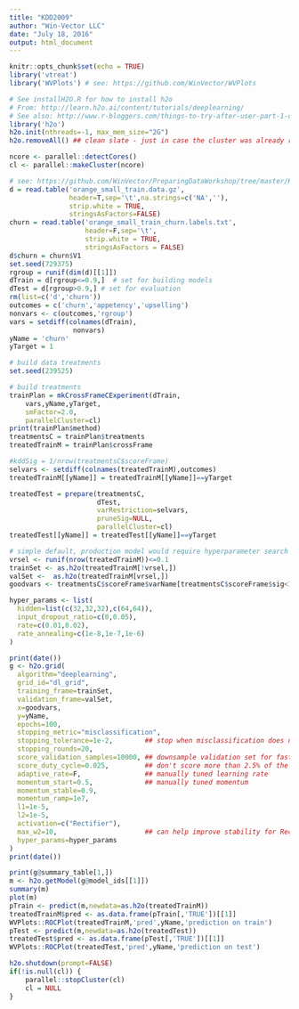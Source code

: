 ```yaml
---
title: "KDD2009"
author: "Win-Vector LLC"
date: "July 18, 2016"
output: html_document
---
```


```r
knitr::opts_chunk$set(echo = TRUE)
library('vtreat')
library('WVPlots') # see: https://github.com/WinVector/WVPlots
```

```r
# See installH2O.R for how to install h2o
# From: http://learn.h2o.ai/content/tutorials/deeplearning/
# See also: http://www.r-bloggers.com/things-to-try-after-user-part-1-deep-learning-with-h2o/
library('h2o')
h2o.init(nthreads=-1, max_mem_size="2G")
h2o.removeAll() ## clean slate - just in case the cluster was already running

ncore <- parallel::detectCores()
cl <- parallel::makeCluster(ncore)
```

```r
# see: https://github.com/WinVector/PreparingDataWorkshop/tree/master/KDD2009
d = read.table('orange_small_train.data.gz',
               header=T,sep='\t',na.strings=c('NA',''), 
               strip.white = TRUE,
               stringsAsFactors=FALSE)
churn = read.table('orange_small_train_churn.labels.txt',
                   header=F,sep='\t',
                   strip.white = TRUE,
                   stringsAsFactors = FALSE)
d$churn = churn$V1
set.seed(729375)
rgroup = runif(dim(d)[[1]])
dTrain = d[rgroup<=0.9,]  # set for building models
dTest = d[rgroup>0.9,] # set for evaluation
rm(list=c('d','churn'))
outcomes = c('churn','appetency','upselling')
nonvars <- c(outcomes,'rgroup')
vars = setdiff(colnames(dTrain),
                nonvars)
yName = 'churn'
yTarget = 1
```

```r
# build data treatments
set.seed(239525)

# build treatments 
trainPlan = mkCrossFrameCExperiment(dTrain,
    vars,yName,yTarget,
    smFactor=2.0, 
    parallelCluster=cl)
print(trainPlan$method)
treatmentsC = trainPlan$treatments
treatedTrainM = trainPlan$crossFrame

#kddSig = 1/nrow(treatmentsC$scoreFrame)
selvars <- setdiff(colnames(treatedTrainM),outcomes)
treatedTrainM[[yName]] = treatedTrainM[[yName]]==yTarget

treatedTest = prepare(treatmentsC,
                      dTest,
                      varRestriction=selvars,
                      pruneSig=NULL, 
                      parallelCluster=cl)
treatedTest[[yName]] = treatedTest[[yName]]==yTarget
```


```r
# simple default, production model would require hyperparameter search
vrsel <- runif(nrow(treatedTrainM))<=0.1
trainSet <- as.h2o(treatedTrainM[!vrsel,])
valSet <-  as.h2o(treatedTrainM[vrsel,])
goodvars <- treatmentsC$scoreFrame$varName[treatmentsC$scoreFrame$sig<1/nrow(treatmentsC$scoreFrame)]

hyper_params <- list(
  hidden=list(c(32,32,32),c(64,64)),
  input_dropout_ratio=c(0,0.05),
  rate=c(0.01,0.02),
  rate_annealing=c(1e-8,1e-7,1e-6)
)

print(date())
g <- h2o.grid(
  algorithm="deeplearning",
  grid_id="dl_grid", 
  training_frame=trainSet, 
  validation_frame=valSet,
  x=goodvars,
  y=yName,
  epochs=100,
  stopping_metric="misclassification",
  stopping_tolerance=1e-2,        ## stop when misclassification does not improve by >=1% for 2 scoring events
  stopping_rounds=20,
  score_validation_samples=10000, ## downsample validation set for faster scoring
  score_duty_cycle=0.025,         ## don't score more than 2.5% of the wall time
  adaptive_rate=F,                ## manually tuned learning rate
  momentum_start=0.5,             ## manually tuned momentum
  momentum_stable=0.9, 
  momentum_ramp=1e7, 
  l1=1e-5,
  l2=1e-5,
  activation=c("Rectifier"),
  max_w2=10,                      ## can help improve stability for Rectifier
  hyper_params=hyper_params
)
print(date())

print(g@summary_table[1,])
m <- h2o.getModel(g@model_ids[[1]])
summary(m)
plot(m)
pTrain <- predict(m,newdata=as.h2o(treatedTrainM))
treatedTrainM$pred <- as.data.frame(pTrain[,'TRUE'])[[1]]
WVPlots::ROCPlot(treatedTrainM,'pred',yName,'prediction on train')
pTest <- predict(m,newdata=as.h2o(treatedTest))
treatedTest$pred <- as.data.frame(pTest[,'TRUE'])[[1]]
WVPlots::ROCPlot(treatedTest,'pred',yName,'prediction on test')
```


```r
h2o.shutdown(prompt=FALSE)
if(!is.null(cl)) {
    parallel::stopCluster(cl)
    cl = NULL
}
```


